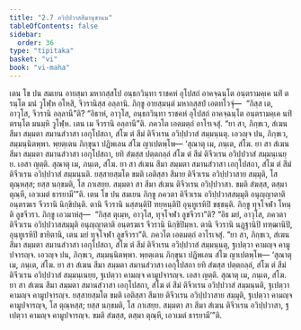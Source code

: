 ```yaml
---
title: "2.7 อวิปฺปวาสสีมานุชานน"
tableOfContents: false
sidebar:
  order: 36
type: "tipitaka"
basket: "vi"
book: "vi-maha"
---
```



<DynamicBreadcrumb />

<Division number="143" book="vi-maha">

<Paragraph number="607" book="vi-maha">
เตน โข ปน สมเยน อายสฺมา มหากสฺสโป อนฺธกวินฺทา ราชคหํ อุโปสถํ อาคจฺฉนฺโต อนฺตรามคฺเค นทิํ ตรนฺโต มนํ วูโฬฺห อโหสิ, จีวรานิสฺส อลฺลานิ. ภิกฺขู อายสฺมนฺตํ มหากสฺสปํ เอตทโวจุํ—  “กิสฺส เต, อาวุโส, จีวรานิ อลฺลานี”ติ? “อิธาหํ, อาวุโส, อนฺธกวินฺทา ราชคหํ อุโปสถํ อาคจฺฉนฺโต อนฺตรามคฺเค นทิํ ตรนฺโต มนมฺหิ วูโฬฺห. เตน เม จีวรานิ อลฺลานี”ติ. ภควโต เอตมตฺถํ อาโรเจสุํ. “ยา สา, ภิกฺขเว, สํเฆน สีมา สมฺมตา สมานสํวาสา เอกุโปสถา, สํโฆ ตํ สีมํ ติจีวเรน อวิปฺปวาสํ สมฺมนฺนตุ. เอวญฺจ ปน, ภิกฺขเว, สมฺมนฺนิตพฺพา. พฺยตฺเตน ภิกฺขุนา ปฏิพเลน สํโฆ ญาเปตพฺโพ—
</Paragraph>

<Paragraph number="608" book="vi-maha">
‘สุณาตุ เม, ภนฺเต, สํโฆ. ยา สา สํเฆน สีมา สมฺมตา สมานสํวาสา เอกุโปสถา, ยทิ สํฆสฺส ปตฺตกลฺลํ สํโฆ ตํ สีมํ ติจีวเรน อวิปฺปวาสํ สมฺมนฺเนยฺย. เอสา ญตฺติ.
</Paragraph>

<Paragraph number="609" book="vi-maha">
สุณาตุ เม, ภนฺเต, สํโฆ. ยา สา สํเฆน สีมา สมฺมตา สมานสํวาสา เอกุโปสถา, สํโฆ ตํ สีมํ ติจีวเรน อวิปฺปวาสํ สมฺมนฺนติ. ยสฺสายสฺมโต ขมติ เอติสฺสา สีมาย ติจีวเรน อวิปฺปวาสาย สมฺมุติ, โส ตุณฺหสฺส; ยสฺส นกฺขมติ, โส ภาเสยฺย. สมฺมตา สา สีมา สํเฆน ติจีวเรน อวิปฺปวาสา. ขมติ สํฆสฺส, ตสฺมา ตุณฺหี, เอวเมตํ ธารยามี’”ติ.
</Paragraph>

<Paragraph number="610" book="vi-maha">
เตน โข ปน สมเยน ภิกฺขู ภควตา ติจีวเรน อวิปฺปวาสสมฺมุติ อนุญฺญาตาติ อนฺตรฆเร จีวรานิ นิกฺขิปนฺติ. ตานิ จีวรานิ นสฺสนฺติปิ ฑยฺหนฺติปิ อุนฺทูเรหิปิ ขชฺชนฺติ. ภิกฺขู ทุจฺโจฬา โหนฺติ ลูขจีวรา. ภิกฺขู เอวมาหํสุ—  “กิสฺส ตุเมฺห, อาวุโส, ทุจฺโจฬา ลูขจีวรา”ติ? “อิธ มยํ, อาวุโส, ภควตา ติจีวเรน อวิปฺปวาสสมฺมุติ อนุญฺญาตาติ อนฺตรฆเร จีวรานิ นิกฺขิปิมฺหา. ตานิ จีวรานิ นฏฺฐานิปิ ทฑฺฒานิปิ, อุนฺทูเรหิปิ ขายิตานิ, เตน มยํ ทุจฺโจฬา ลูขจีวรา”ติ. ภควโต เอตมตฺถํ อาโรเจสุํ. “ยา สา, ภิกฺขเว, สํเฆน สีมา สมฺมตา สมานสํวาสา เอกุโปสถา, สํโฆ ตํ สีมํ ติจีวเรน อวิปฺปวาสํ สมฺมนฺนตุ, ฐเปตฺวา คามญฺจ คามูปจารญฺจ. เอวญฺจ ปน, ภิกฺขเว, สมฺมนฺนิตพฺพา. พฺยตฺเตน ภิกฺขุนา ปฏิพเลน สํโฆ ญาเปตพฺโพ—
</Paragraph>

</Division>
<Division number="144" book="vi-maha">

<Paragraph number="611" book="vi-maha">
‘สุณาตุ เม, ภนฺเต, สํโฆ. ยา สา สํเฆน สีมา สมฺมตา สมานสํวาสา เอกุโปสถา ยทิ สํฆสฺส ปตฺตกลฺลํ, สํโฆ ตํ สีมํ ติจีวเรน อวิปฺปวาสํ สมฺมนฺเนยฺย, ฐเปตฺวา คามญฺจ คามูปจารญฺจ. เอสา ญตฺติ.
</Paragraph>

<Paragraph number="612" book="vi-maha">
สุณาตุ เม, ภนฺเต, สํโฆ. ยา สา สํเฆน สีมา สมฺมตา สมานสํวาสา เอกุโปสถา, สํโฆ ตํ สีมํ ติจีวเรน อวิปฺปวาสํ สมฺมนฺนติ, ฐเปตฺวา คามญฺจ คามูปจารญฺจ. ยสฺสายสฺมโต ขมติ เอติสฺสา สีมาย ติจีวเรน อวิปฺปวาสาย สมฺมุติ, ฐเปตฺวา คามญฺจ คามูปจารญฺจ, โส ตุณฺหสฺส; ยสฺส นกฺขมติ, โส ภาเสยฺย. สมฺมตา สา สีมา สํเฆน ติจีวเรน อวิปฺปวาสา, ฐเปตฺวา คามญฺจ คามูปจารญฺจ. ขมติ สํฆสฺส, ตสฺมา ตุณฺหี, เอวเมตํ ธารยามี’”ติ.
</Paragraph>
</Division>